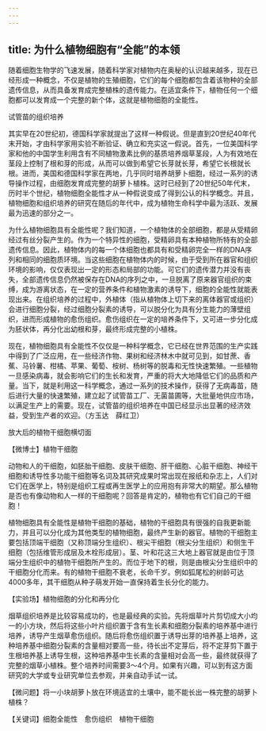 ```yaml
---
---
---
```

title: 为什么植物细胞有“全能”的本领
---




随着细胞生物学的飞速发展，随着科学家对植物内在奥秘的认识越来越多，现在已经形成一种概念，不仅是植物的生殖细胞，它们的每个细胞都包含着该物种的全部遗传信息，从而具备发育成完整植株的遗传能力。在适宜条件下，植物任何一个细胞都可以发育成一个完整的新个体，这就是植物细胞的全能性。

试管苗的组织培养



其实早在20世纪初，德国科学家就提出了这样一种假说。但是直到20世纪40年代末开始，才由科学家用实验不断验证、确立和充实这一假说。首先，一位美国科学家和他的中国学生利用含有不同植物激素比例的基质培养烟草茎段，人为有效地在茎段上控制了根和芽的形成，从而可以做到希望它长芽就长芽，希望它长根就长根。进而，美国和德国科学家在两地，几乎同时培养胡萝卜细胞，经过一系列的诱导操作过程，由细胞发育成完整的胡萝卜植株。这时已经到了20世纪50年代末，历时半个世纪，植物细胞全能性才从一种假说变成了得到公认的科学概念。并且，植物细胞和组织培养的研究在随后的年代中，成为植物生命科学中最为活跃、发展最为迅速的部分之一。

为什么植物细胞具有全能性呢？我们知道，一个植物体的全部细胞，都是从受精卵经过有丝分裂产生的。作为一个特异性的细胞，受精卵具有本种植物所特有的全部遗传信息。因此，植物体内的每一个体细胞也都具有和受精卵完全一样的DNA序列和相同的细胞质环境。当这些细胞在植物体内的时候，由于受到所在器官和组织环境的影响，仅仅表现出一定的形态和局部的功能。可它们的遗传潜力并没有丧失，全部遗传信息仍然被保存在DNA的序列之中，一旦脱离了原来器官组织的束缚，成为游离状态，在一定的营养条件和植物激素的诱导下，细胞的全能性就能表现出来。在组织培养的过程中，外植体（指从植物体上切下来的离体器官或组织）会进行细胞分裂，经过细胞分裂素的诱导，可以脱分化为具有分生能力的薄壁组织，进而形成植物的愈伤组织。愈伤组织在一定的培养条件下，又可进一步分化成为胚状体，再分化出幼根和芽，最终形成完整的小植株。





现在，植物细胞具有全能性不仅仅是一种科学概念，它已经在世界范围的生产实践中得到了广泛应用，在一些经济作物、果树和经济林木中就可见到，如甘蔗、香蕉、马铃薯、柑橘、苹果、葡萄、桉树、杨树等的脱毒和无性快速繁殖。一些植物一旦感染病毒，就会影响它们的生长和发育，严重的将大大地降低它们的品质和产量。当下，就是利用这一科学概念，通过一系列的技术操作，获得了无病毒苗，随后进行大量的快速繁殖，建立起了试管苗工厂、无菌苗圃等，大批量地供应市场，以满足生产上的需要。现在，试管苗的组织培养在中国已经显示出显著的经济效益，受到生产者的欢迎。（方玉达　薛红卫）



放大后的植物干细胞横切面





【微博士】植物干细胞

动物和人的干细胞，如胚胎干细胞、皮肤干细胞、肝干细胞、心脏干细胞、神经干细胞和诱导性多功能干细胞等名词及其研究成果时常出现在报纸和杂志上，人们对它们在医学上，特别是组织工程或再生医学上的应用抱有非常大的期望。那么植物是否也有像动物和人一样的干细胞呢？回答是肯定的，植物也有它们自己的干细胞！

植物细胞具有全能性是植物干细胞的基础，植物的干细胞具有很强的自我更新能力，并且可以分化成为其他类型的植物细胞，最终产生新的器官。植物的干细胞主要包括顶端干细胞（又称顶端分生组织）、根尖干细胞（根尖分生组织）和侧生干细胞（包括维管形成层及木栓形成层）。茎、叶和花这三大地上器官就是由位于顶端分生组织中的植物干细胞所产生的。而位于地下的根，则是由根尖分生组织中的干细胞分化而来。有的植物干细胞不衰老，长命千岁。例如狐尾松的树龄可达4000多年，其干细胞从种子萌发开始一直保持着生长分化的能力。

【实验场】植物细胞的分化和再分化

烟草组织培养是比较容易成功的，也是最经典的实验。先将烟草叶片剪切成大小均一的小方块，然后将这些小叶片组织置于含有生长素和细胞分裂素的培养基中进行培养，诱导产生烟草愈伤组织。随后将愈伤组织置于诱导出芽的培养基上培养，这种培养基中细胞分裂素的含量相对要高一些，待长出不定芽后，将不定芽剪下置于生根培养基上诱导生根，这种培养基中生长素的含量相对会高一些，最终就获得了完整的烟草小植株。整个培养时间需要3～4个月。如果有兴趣，可以到有这方面研究的大学或专业研究单位去参观，并亲自动手试一试。

【微问题】将一小块胡萝卜放在环境适宜的土壤中，能不能长出一株完整的胡萝卜植株？

【关键词】细胞全能性　愈伤组织　植物干细胞